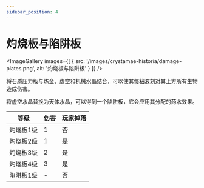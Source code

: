 ```yaml
---
sidebar_position: 4
---
```



# 灼烧板与陷阱板

<ImageGallery images={[
  { src: '/images/crystamae-historia/damage-plates.png', alt: '灼烧板与陷阱板' }
]} />

将石质压力版与炼金、虚空和机械水晶结合，可以使其每粘液刻对其上方所有生物造成伤害。

将虚空水晶替换为天体水晶，可以得到一个陷阱板，它会应用其分配的药水效果。

| 等级 | 伤害 | 玩家掉落 |
| --- | --- | --- |
| 灼烧板1级 | 1 | 否 |
| 灼烧板2级 | 1 | 是 |
| 灼烧板3级 | 2 | 是 |
| 灼烧板4级 | 3 | 是 |
| 陷阱板1级 | - | 否 |
